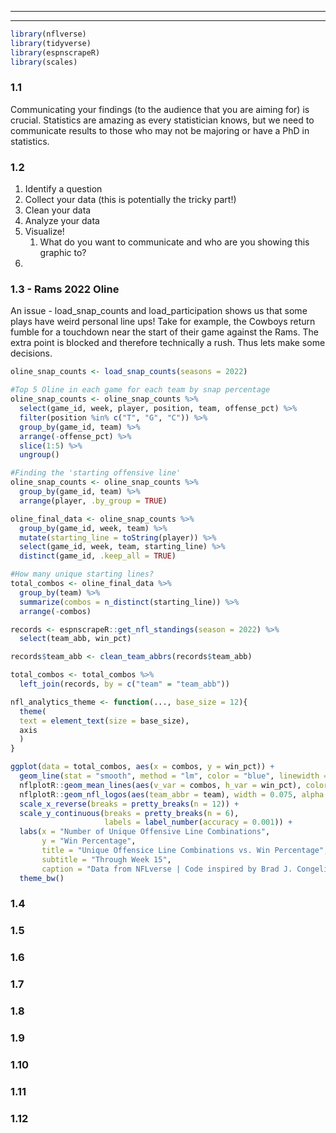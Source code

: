 ------------------------------------------------------------------------

------------------------------------------------------------------------

```r
library(nflverse)
library(tidyverse)
library(espnscrapeR)
library(scales)
```

### 1.1

Communicating your findings (to the audience that you are aiming for) is crucial. Statistics are amazing as every statistician knows, but we need to communicate results to those who may not be majoring or have a PhD in statistics.

### 1.2

1.  Identify a question
2.  Collect your data (this is potentially the tricky part!)
3.  Clean your data
4.  Analyze your data
5.  Visualize!
    1.  What do you want to communicate and who are you showing this graphic to?
6.  

### 1.3 - Rams 2022 Oline

An issue - load_snap_counts and load_participation shows us that some plays have weird personal line ups! Take for example, the Cowboys return fumble for a touchdown near the start of their game against the Rams. The extra point is blocked and therefore technically a rush. Thus lets make some decisions.

```r
oline_snap_counts <- load_snap_counts(seasons = 2022)

#Top 5 Oline in each game for each team by snap percentage
oline_snap_counts <- oline_snap_counts %>%
  select(game_id, week, player, position, team, offense_pct) %>%
  filter(position %in% c("T", "G", "C")) %>%
  group_by(game_id, team) %>%
  arrange(-offense_pct) %>%
  slice(1:5) %>%
  ungroup()
```

```r
#Finding the 'starting offensive line'
oline_snap_counts <- oline_snap_counts %>%
  group_by(game_id, team) %>%
  arrange(player, .by_group = TRUE)

oline_final_data <- oline_snap_counts %>%
  group_by(game_id, week, team) %>%
  mutate(starting_line = toString(player)) %>%
  select(game_id, week, team, starting_line) %>%
  distinct(game_id, .keep_all = TRUE)
```

```r
#How many unique starting lines?
total_combos <- oline_final_data %>%
  group_by(team) %>%
  summarize(combos = n_distinct(starting_line)) %>%
  arrange(-combos)
```

```r
records <- espnscrapeR::get_nfl_standings(season = 2022) %>%
  select(team_abb, win_pct)

records$team_abb <- clean_team_abbrs(records$team_abb)

total_combos <- total_combos %>%
  left_join(records, by = c("team" = "team_abb"))
```

```r
nfl_analytics_theme <- function(..., base_size = 12){
  theme(
  text = element_text(size = base_size),
  axis
  )
}
```

```r
ggplot(data = total_combos, aes(x = combos, y = win_pct)) +
  geom_line(stat = "smooth", method = "lm", color = "blue", linewidth = 1, alpha = 0.55) +
  nflplotR::geom_mean_lines(aes(v_var = combos, h_var = win_pct), color = "black") +
  nflplotR::geom_nfl_logos(aes(team_abbr = team), width = 0.075, alpha = 0.8) +
  scale_x_reverse(breaks = pretty_breaks(n = 12)) +
  scale_y_continuous(breaks = pretty_breaks(n = 6),
                     labels = label_number(accuracy = 0.001)) +
  labs(x = "Number of Unique Offensive Line Combinations",
       y = "Win Percentage",
       title = "Unique Offensice Line Combinations vs. Win Percentage",
       subtitle = "Through Week 15",
       caption = "Data from NFLverse | Code inspired by Brad J. Congelio | Graphic by Alex McKeever") +
  theme_bw() 
```

### 1.4

### 1.5

### 1.6

### 1.7

### 1.8

### 1.9

### 1.10

### 1.11

### 1.12
